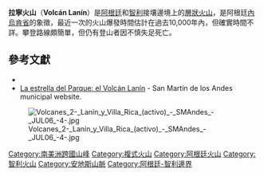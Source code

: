 {{Infobox mountain
| Name = 拉寧火山
| Photo = Lanin1997.jpg
| Caption = 拉寧火山，1997年1月
| Elevation = 3,747米
| Location = [[阿根廷|阿根廷]]、[[智利|智利]]
| Range = [[安第斯山脈|安第斯山脈]]
| Coordinates = {{coord|39|37|58|S|71|29|59|W|type:mountain_region:AR|display=inline,title}}
| Type = [[層狀火山|層狀火山]]
| Last eruption = 560 ± 150 年
| pushpin_map = Argentina
| pushpin_map_caption = 拉寧火山
| latd=39 |latm=37 |lats=58 |latNS=S
| longd=71 |longm=29 |longs=59 |longEW=W
}}

'''拉寧火山'''（'''Volcán Lanín'''）是[[阿根廷|阿根廷]]和[[智利|智利]]接壤邊境上的[[層狀火山|層狀火山]]，是阿根廷[[內烏肯省|內烏肯省]]的象徵，最近一次的火山爆發時間估計在過去10,000年內，但確實時間不詳。攀登路線頗簡單，但仍有登山者因不慎失足死亡。

==參考文獻==
* {{cite gvp|vnum=1507-122|name=Lanín }}
* [http://www.sanmartindelosandes.gov.ar/turismo/parque_nacional_lanin/pnl_volcan_lanin.html La estrella del Parque: el Volcán Lanín] {{Wayback|url=http://www.sanmartindelosandes.gov.ar/turismo/parque_nacional_lanin/pnl_volcan_lanin.html |date=20210120154710 }} - San Martín de los Andes municipal website.

[[Image:Volcanes_2-_Lanín_y_Villa_Rica_(activo)_-_SMAndes_-_JUL06_-4-.jpg|thumb]]

{{DEFAULTSORT:Lanín}}
[[Category:南美洲跨國山峰|Category:南美洲跨國山峰]]
[[Category:複式火山|Category:複式火山]]
[[Category:阿根廷火山|Category:阿根廷火山]]
[[Category:智利火山|Category:智利火山]]
[[Category:安地斯山脈|Category:安地斯山脈]]
[[Category:阿根廷-智利邊界|Category:阿根廷-智利邊界]]

{{Argentina-stub}}
{{Chile-stub}}